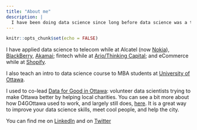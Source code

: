 ```yaml
---
title: "About me"
description: |
  I have been doing data science since long before data science was a thing. 
---
```


```r
knitr::opts_chunk$set(echo = FALSE)
```



I have applied data science to telecom while at Alcatel (now [Nokia](https://www.nokia.com/)), [BlackBerry](https://www.blackberry.com), [Akamai](https://www.akamai.com/); fintech while at  [Ario/Thinking Capital](https://www.thinkingcapital.ca/); and eCommerce while at [Shopify](https://www.shopify.ca/). 

I also teach an intro to data science course to MBA students at [University of Ottawa](https://telfer.uottawa.ca).  

I used to co-lead [Data for Good in Ottawa](https://ottawa.dataforgood.ca/): volunteer data scientists trying to make Ottawa better by helping local charities. You can see a bit more about how D4GOttawa used to work, and largely still does, [here](https://datascienceottawa.wordpress.com/data-for-good-ottawa-intro-faq-status/). It is a great way to improve your data science skills, meet cool people, and help the city.

You can find me on [LinkedIn](https://www.linkedin.com/in/peter-rabinovitch/) and on [Twitter](https://twitter.com/prabinov42)  

